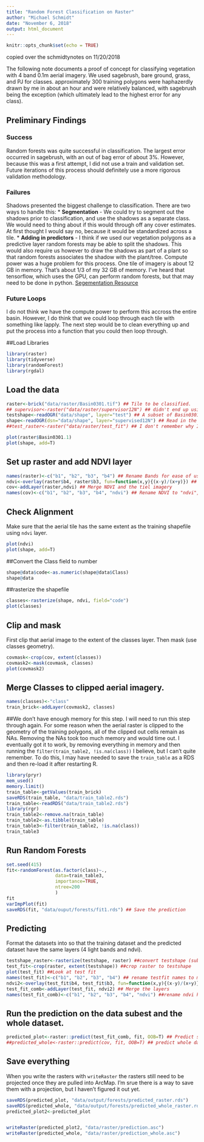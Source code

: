 ```yaml
---
title: "Random Forest Classification on Raster"
author: "Michael Schmidt"
date: "November 6, 2018"
output: html_document
---
```


```r
knitr::opts_chunk$set(echo = TRUE)
```

copied over the schmidtynotes on 11/20/2018

The following note documents a proof of concept for classifying vegetation with 4 band 0.1m aerial imagery. We used sagebrush, bare ground, grass, and PJ for classes.  approximately 300 training polygons were haphazerdly drawn by me in about an hour and were relatively balanced, with sagebrush being the exception (which ultimately lead to the highest error for any class).  

## Preliminary Findings
### Success
Random forests was quite successful in classification. The largest error occurred in sagebrush, with an out of bag error of about 3%.  However, because this was a first attempt, I did not use a train and validation set.  Future iterations of this process should definitely use a more rigorous validation methodology. 

### Failures
Shadows presented the biggest challenge to classification.  There  are two ways to handle this:
* **Segmentation** - We could try to segment out the shadows prior to classification, and use the shadows as a separate class.  We would need to thing about if this would through off any cover estimates.  At first thought I would say no, because it would be standardized across a tile. 
* **Adding in predictors** - I think if we used our vegetation polygons as a predictive layer random forests may be able to split the shadows.  This would also require us however to draw the shadows as part of a plant so that random forests associates the shadow with the plant/tree. 
Compute power was a huge problem for this process.  One tile of imagery is about 12 GB in memory. That's about 1/3 of my 32 GB of memory.  I've heard that tensorflow, which uses the GPU, can perform random forests, but that may need to be done in python.  [Segementation Resource](https://fickse.wordpress.com/2015/06/18/quick-and-dirty-object-based-segmentation-in-r/)

### Future Loops
I do not think we have the compute power to perform this accross the entire basin. However, I do think that we could loop through each tile with something like lapply.  The next step would be to clean everything up and put the process into a function that you could then loop through. 


##Load Libraries
```r
library(raster)
library(tidyverse)
library(randomForest)
library(rgdal)
```

## Load the data
```r
raster<-brick("data/raster/Basin0301.tif") ## Tile to be classified. 
## supervisor<-raster("data/raster/supervisor12N") ## didn't end up using this layer because rasters on a 0.1m scale in ArcMap can't be merged in r because of the decimal error. This applies to test raster as well. 
testshape<-readOGR("data/shape", layer="test") ## A subset of Basin0301.tif so that we didn't have to run the prediciton on the whole raster.
shape<-readOGR(dsn="data/shape", layer="supervised12N") ## Read in the classification polygons
##test_raster<-raster("data/raster/test_fit") ## I don't remember why I loaded this????
```

```r
plot(raster$Basin0301.1)
plot(shape, add=T)
```

## Set up raster and add NDVI layer
```r
names(raster)<-c("b1", "b2", "b3", "b4") ## Rename Bands for ease of use
ndvi<-overlay(raster$b4, raster$b3, fun=function(x,y){(x-y)/(x+y)}) ## Create a NDVI layer
cov<-addLayer(raster,ndvi) ## Merge NDVI and the tiel imagery
names(cov)<-c("b1", "b2", "b3", "b4", "ndvi") ## Rename NDVI to "ndvi", all other layers stay the samel.

```

## Check Alignment
Make sure that the aerial tile  has the same extent as the training shapefile using `ndvi` layer. 
```r
plot(ndvi)
plot(shape, add=T)
```

##Convert the Class field to number
```r
shape@data$code<-as.numeric(shape@data$Class)
shape@data
```

##rasterize the shapefile
```r
classes<-rasterize(shape, ndvi, field="code")
plot(classes)
```

## Clip and mask
First clip that aerial image to the extent of the classes layer. Then mask (use classes geometry).  
```r
covmask<-crop(cov, extent(classes))
covmask2<-mask(covmask, classes)
plot(covmask2)
```

## Merge Classes to clipped aerial imagery. 
```r
names(classes)<-"class"
train_brick<-addLayer(covmask2, classes)
```


##We don't have enough memory for this step. 
I will need to run this step through again.  For some reason when the aerial raster is clipped to the geometry of the training polygons, all of the clipped out cells remain as NAs. Removing the NAs took too much memory and would time out. I eventually got it to work, by removing everything in memory and then running the `filter(train_table2, !is.na(class))` I believe, but I can't quite remember.  To do this, I may have needed to save the `train_table` as a RDS and then re-load it after restarting R. 
```r
library(pryr)
mem_used()
memory.limit()
train_table<-getValues(train_brick)
saveRDS(train_table, "data/train_table2.rds")
train_table<-readRDS("data/train_table2.rds")
library(rgr)
train_table2<-remove.na(train_table)
train_table2<-as.tibble(train_table)
train_table3<-filter(train_table2, !is.na(class))
train_table3

```

## Run Random Forests
```r
set.seed(415)
fit<-randomForest(as.factor(class)~.,
                  data=train_table3, 
                  importance=TRUE,
                  ntree=200
                  )
fit
varImpPlot(fit)
saveRDS(fit, "data/ouput/forests/fit1.rds") ## Save the prediction
```

## Predicting

Format the datasets into so that the training dataset and the predicted dataset have the same layers (4 light bands and ndvi). 

```r
testshape_raster<-rasterize(testshape, raster) ##convert testshape (subset of aerial imagery) to raster with same pixel size as raster. 
test_fit<-crop(raster, extent(testshape)) ##crop raster to testshape
plot(test_fit) ##Look at test fit
names(test_fit)<-c("b1", "b2", "b3", "b4") ## rename testfit names to match training set. 
ndvi2<-overlay(test_fit$b4, test_fit$b3, fun=function(x,y){(x-y)/(x+y)}) ## add ndvi
test_fit_comb<-addLayer(test_fit, ndvi2) ## Merge the layers
names(test_fit_comb)<-c("b1", "b2", "b3", "b4", "ndvi") ##rename ndvi header to ndvi. 

```

## Run the prediction on the data subest and the whole dataset. 
```r
predicted_plot<-raster::predict(test_fit_comb, fit, OOB=T) ## Predict subset
##predicted_whole<-raster::predict(cov, fit, OOB=T) ## predict whole dataset - This takes over an hour with a 32GB machine. 

```


## Save everything 
When you write the rasters with `writeRaster` the rasters still need to be projected once they are pulled into ArcMap.  I'm srue there is a way to save them with a projection, but I haven't figured it out yet. 
```r
saveRDS(predicted_plot, "data/output/forests/predicted_raster.rds")
saveRDS(predicted_whole, "data/output/forests/predicted_whole_raster.rds")
predicted_plot2<-predicted_plot


writeRaster(predicted_plot2, "data/raster/prediction.asc")
writeRaster(predicted_whole, "data/raster/prediction_whole.asc")
```

